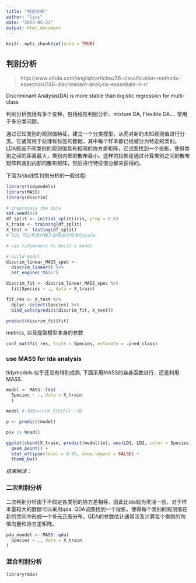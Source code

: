 ```yaml
---
title: "判别分析"
author: "liuc"
date: "2023-05-23"
output: html_document
---
```


```r
knitr::opts_chunk$set(echo = TRUE)
```

## 判别分析


> http://www.sthda.com/english/articles/36-classification-methods-essentials/146-discriminant-analysis-essentials-in-r/

Discriminant Analysis(DA) is more stable than logistic regression for multi-class 

判别分析包括有多个变种，包括线性判别分析、mixture DA, Flexible DA....
常用于多分类问题。

通过已知类别的观测值特征，建立一个分类模型，从而对新的未知观测值进行分类。它通常用于处理有标签的数据，其中每个样本都已经被分为特定的类别。
LDA假设不同类别的观测值具有相同的协方差矩阵，它试图找到一个投影，使得类别之间的距离最大，类别内部的散布最小。这样的投影是通过计算类别之间的散布矩阵和类别内部的散布矩阵，然后进行特征值分解来获得的。

下面为*lda*线性判别分析的一般过程:

```r
library(tidymodels)
library(MASS)
library(discrim)
```


```r
# preprocess the data
set.seed(42)
df_split <- initial_split(iris, prop = 0.8)
X_train <- training(df_split)
X_test <- testing(df_split)
# lda 可以考虑对输入矩阵进行标准化scale
```


```r
# use tidymodels to build a model

# build model
discrim_linear_MASS_spec <-
  discrim_linear() %>%
  set_engine('MASS')

discrim_fit <- discrim_linear_MASS_spec %>% 
  fit(Species ~ ., data = X_train)

fit_res <- X_test %>% 
  dplyr::select(Species) %>% 
  bind_cols(predict(discrim_fit, X_test))

predict(discrim_fit$fit)
```

metrics, 以及提取模型本身的参数

```r
conf_mat(fit_res, truth = Species, estimate = .pred_class)
```


### use MASS for lda analysis

tidymodels 似乎还没有特别成熟, 下面采用MASS的自身函数进行，还是利用MASS.

```r
model <- MASS::lda(
  Species ~ ., data = X_train
  )

model # 和discrim_fit$fit 一致

```


```r
p <- predict(model)

p$x |> head()
```

```r
ggplot(cbind(X_train, predict(model)$x), aes(LD1, LD2, color = Species)) +
  geom_point() +
  stat_ellipse(level = 0.95, show.legend = FALSE) + 
  theme_bw()
```


*结果解读：*



### 二次判别分析

二次判别分析由于不假定各类别的协方差相等，因此比lda较为灵活一些，对于样本量较大的数据可以采用qda.
QDA试图找到一个投影，使得每个类别的观测值在新的空间中形成一个多元正态分布。QDA的参数估计通常涉及计算每个类别的均值向量和协方差矩阵。

```r
pda_moodel <- MASS::qda(
  Species ~ ., data = X_train
)

```


### 混合判别分析

```r
library(mda)
```



